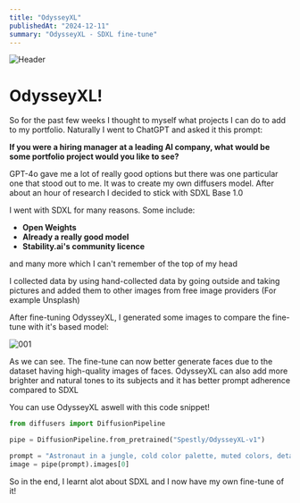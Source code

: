 ```yaml
---
title: "OdysseyXL"
publishedAt: "2024-12-11"
summary: "OdysseyXL - SDXL fine-tune"
---
```


![Header](https://raw.githubusercontent.com/Aayan-Mishra/Images/refs/heads/main/API%20(1).png)

# OdysseyXL!

So for the past few weeks I thought to myself what projects I can do to add to my portfolio. Naturally I went to ChatGPT and asked it this prompt:

**If you were a hiring manager at a leading AI company, what would be some portfolio project would you like to see?**

GPT-4o gave me a lot of really good options but there was one particular one that stood out to me. It was to create my own diffusers model. After about an hour of research I decided to stick with SDXL Base 1.0

I went with SDXL for many reasons. Some include:

- **Open Weights**
- **Already a really good model**
- **Stability.ai's community licence**

and many more which I can't remember of the top of my head

I collected data by using hand-collected data by going outside and taking pictures and added them to other images from free image providers (For example Unsplash)

After fine-tuning OdysseyXL, I generated some images to compare the fine-tune with it's based model:

![001](https://raw.githubusercontent.com/Aayan-Mishra/Images/refs/heads/main/1.png)

As we can see. The fine-tune can now better generate faces due to the dataset having high-quality images of faces. OdysseyXL can also add more brighter and natural tones to its subjects and it has better prompt adherence compared to SDXL

You can use OdysseyXL aswell with this code snippet!

```python
from diffusers import DiffusionPipeline

pipe = DiffusionPipeline.from_pretrained("Spestly/OdysseyXL-v1")

prompt = "Astronaut in a jungle, cold color palette, muted colors, detailed, 8k"
image = pipe(prompt).images[0]
```

So in the end, I learnt alot about SDXL and I now have my own fine-tune of it!
